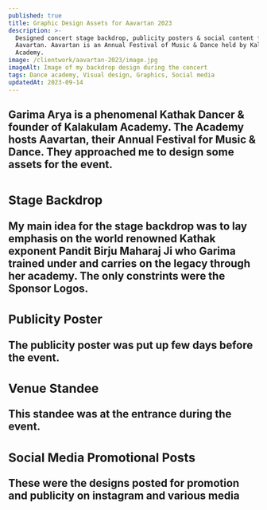 ```yaml
---
published: true
title: Graphic Design Assets for Aavartan 2023
description: >-
  Designed concert stage backdrop, publicity posters & social content for
  Aavartan. Aavartan is an Annual Festival of Music & Dance held by Kalakulam
  Academy.
image: /clientwork/aavartan-2023/image.jpg
imageAlt: Image of my backdrop design during the concert
tags: Dance academy, Visual design, Graphics, Social media
updatedAt: 2023-09-14
---
```

<H2 text="The Client" />

Garima Arya is a phenomenal Kathak Dancer & founder of Kalakulam Academy. The Academy hosts Aavartan, their Annual Festival for Music & Dance. They approached me to design some assets for the event.

<ImageWithPreview image="/clientwork/images/aavartan-2023/1.jpg" alt="Portrait of Garima Arya" width={848} height={601} />

<H2 text="The Deliverables" />

### Stage Backdrop

My main idea for the stage backdrop was to lay emphasis on the world renowned Kathak exponent Pandit Birju Maharaj Ji who Garima trained under and carries on the legacy through her academy. The only constrints were the Sponsor Logos.

<ImageWithPreview image="/clientwork/images/aavartan-2023/2.jpg" alt="Asset of the Aavartan Stage Backdrop" width={848} height={567} />

### Publicity Poster

<ImageWithPreview image="/clientwork/images/aavartan-2023/3.jpg" alt="Asset of the Aavartan Publicity Poster" width={848} height={848} />

The publicity poster was put up few days before the event.

### Venue Standee

<ImageWithPreview image="/clientwork/images/aavartan-2023/4.jpg" alt="Asset of the Aavartan Standee" width={848} height={2035} />

This standee was at the entrance during the event.

### Social Media Promotional Posts

<ImageWithPreview image="/clientwork/images/aavartan-2023/5.png" alt="Assets of the Instagram Post Designs" width={848} height={1590} />

These were the designs posted for promotion and publicity on instagram and various
media
